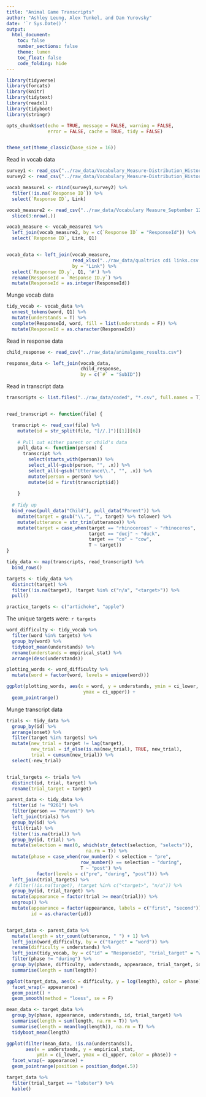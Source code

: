 ```yaml
---
title: "Animal Game Transcripts"
author: "Ashley Leung, Alex Tunkel, and Dan Yurovsky"
date: '`r Sys.Date()`'
output: 
  html_document:
    toc: false
    number_sections: false
    theme: lumen
    toc_float: false
    code_folding: hide
---
```

```r
library(tidyverse)
library(forcats)
library(knitr)
library(tidytext)
library(readxl)
library(tidyboot)
library(stringr)

opts_chunk$set(echo = TRUE, message = FALSE, warning = FALSE, 
               error = FALSE, cache = TRUE, tidy = FALSE)


theme_set(theme_classic(base_size = 16))
```

Read in vocab data

```r
survey1 <- read_csv("../raw_data/Vocabulary_Measure-Distribution_History.csv")
survey2 <- read_csv("../raw_data/Vocabulary_Measure-Distribution_History (1).csv")

vocab_measure1 <- rbind(survey1,survey2) %>%
  filter(!is.na(`Response ID`)) %>%
  select(`Response ID`, Link)

vocab_measure2 <- read_csv("../raw_data/Vocabulary Measure_September 12, 2018_12.36.csv") %>%
  slice(3:nrow(.))

vocab_measure <- vocab_measure1 %>%
  left_join(vocab_measure2, by = c(`Response ID` = "ResponseId")) %>%
  select(`Response ID`, Link, Q1)


vocab_data <- left_join(vocab_measure,
                        read_xlsx("../raw_data/qualtrics cdi links.csv.xlsx"),
                        by = "Link") %>%
  select(`Response ID.y`, Q1, '#') %>%
  rename(ResponseId = `Response ID.y`) %>%
  mutate(ResponseId = as.integer(ResponseId))
```

Munge vocab data
```r
tidy_vocab <- vocab_data %>%
  unnest_tokens(word, Q1) %>% 
  mutate(understands = T) %>%
  complete(ResponseId, word, fill = list(understands = F)) %>%
  mutate(ResponseId = as.character(ResponseId))
```
Read in response data
```r
child_response <- read_csv("../raw_data/animalgame_results.csv")

response_data <- left_join(vocab_data,
                           child_response,
                           by = c(`#` = "SubID"))
```

Read in transcript data
```r
transcripts <- list.files("../raw_data/coded", "*.csv", full.names = T)


read_transcript <- function(file) {

  transcript <- read_csv(file) %>%
    mutate(id = str_split(file, "[//.]")[[1]][6])
    
    # Pull out either parent or child's data
    pull_data <- function(person) {
      transcript %>%
        select(starts_with(person)) %>%
        select_all(~gsub(person, "", .x)) %>%
        select_all(~gsub("Utterance\\.", "", .x)) %>%
        mutate(person = person) %>%
        mutate(id = first(transcript$id))
    
    }
  
  # Tidy up
  bind_rows(pull_data("Child"), pull_data("Parent")) %>%
    mutate(target = gsub("\\.", "", target) %>% tolower) %>%
    mutate(utterance = str_trim(utterance)) %>%
    mutate(target = case_when(target == "rhinocerous" ~ "rhinoceros", 
                              target == "ducj" ~ "duck",
                              target == "co" ~ "cow",
                              T ~ target)) 
}

tidy_data <- map(transcripts, read_transcript) %>%
  bind_rows()

targets <- tidy_data %>%
  distinct(target) %>%
  filter(!is.na(target), !target %in% c("n/a", "<target>")) %>%
  pull()

practice_targets <- c("artichoke", "apple") 
```

The unique targets were: `r targets`

```r
word_difficulty <- tidy_vocab %>%
  filter(word %in% targets) %>%
  group_by(word) %>%
  tidyboot_mean(understands) %>%
  rename(understands = empirical_stat) %>%
  arrange(desc(understands))

plotting_words <- word_difficulty %>%
  mutate(word = factor(word, levels = unique(word)))

ggplot(plotting_words, aes(x = word, y = understands, ymin = ci_lower, 
                            ymax = ci_upper)) +
  geom_pointrange()
```

Munge transcript data
```r
trials <- tidy_data %>%
  group_by(id) %>%
  arrange(onset) %>%
  filter(target %in% targets) %>%
  mutate(new_trial = target != lag(target),
         new_trial = if_else(is.na(new_trial), TRUE, new_trial),
         trial = cumsum(new_trial)) %>%
  select(-new_trial)


trial_targets <- trials %>%
  distinct(id, trial, target) %>%
  rename(trial_target = target)

parent_data <- tidy_data %>%
  filter(id != "9261") %>%
  filter(person == "Parent") %>%
  left_join(trials) %>%
  group_by(id) %>%
  fill(trial) %>%
  filter(!is.na(trial)) %>%
  group_by(id, trial) %>%
  mutate(selection = max(0, which(str_detect(selection, "selects")),
                             na.rm = T)) %>%
  mutate(phase = case_when(row_number() < selection ~ "pre",
                           row_number() == selection ~ "during",
                           T ~ "post") %>%
           factor(levels = c("pre", "during", "post"))) %>%
  left_join(trial_targets) %>%
 # filter(!is.na(target), !target %in% c("<target>", "n/a")) %>%
  group_by(id, trial_target) %>%
  mutate(appearance = factor(trial >= mean(trial))) %>%
  ungroup() %>%
  mutate(appearance = factor(appearance, labels = c("first", "second")),
         id = as.character(id))


target_data <- parent_data %>%
  mutate(length = str_count(utterance, " ") + 1) %>%
  left_join(word_difficulty, by = c("target" = "word")) %>%
  rename(difficulty = understands) %>%
  left_join(tidy_vocab, by = c("id" = "ResponseId", "trial_target" = "word")) %>%
  filter(phase != "during") %>%
  group_by(phase, difficulty, understands, appearance, trial_target, id) %>%
  summarise(length = sum(length))
```

```r
ggplot(target_data, aes(x = difficulty, y = log(length), color = phase)) + 
  facet_wrap(~ appearance) +
  geom_point() +
  geom_smooth(method = "loess", se = F)
```

```r
mean_data <- target_data %>%
  group_by(phase, appearance, understands, id, trial_target) %>%
  summarise(length = sum(length, na.rm = T)) %>%
  summarise(length = mean(log(length)), na.rm = T) %>%
  tidyboot_mean(length)

ggplot(filter(mean_data, !is.na(understands)),
       aes(x = understands, y = empirical_stat, 
           ymin = ci_lower, ymax = ci_upper, color = phase)) + 
  facet_wrap(~ appearance) +
  geom_pointrange(position = position_dodge(.5))
```


```r
target_data %>%
  filter(trial_target == "lobster") %>%
  kable()
```